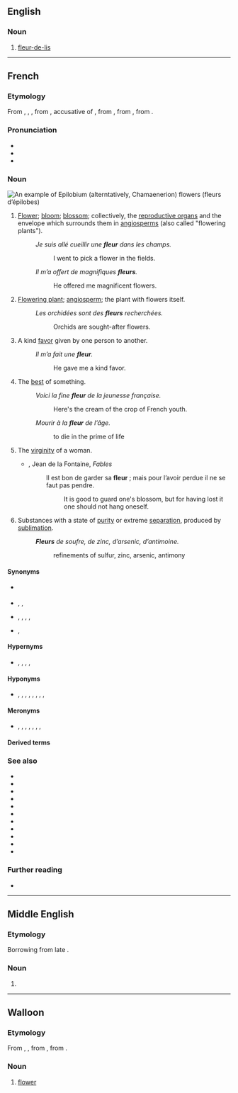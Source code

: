 {{also|Fleur}}
==English==

===Noun===
{{en-noun}}

# [[fleur-de-lis]]

----

==French==

===Etymology===
From {{inh|fr|fro|flur}}, {{m|fro|flour}}, {{m|fro|flor}}, from {{inh|fr|la|flōrem}}, accusative of {{m|la|flōs||flower; the finest part of something}}, from {{inh|fr|itc-pro|*flōs}}, from {{der|fr|ine-pro|*bʰleh₃-||flower, blossom}}, from {{m|ine-pro|*bʰel-||to bloom}}.

===Pronunciation===
{{wikipedia|lang=fr}}
* {{fr-IPA}}
* {{audio|fr|Fr-une fleur-fr-ouest.ogg|Audio (Western France)}}
* {{rhymes|fr|œʁ}}

===Noun===
[[Image:Epilobe feuilles etroites 01.jpg|thumb|An example of [[w:Epilobium|Epilobium]] (alterntatively, [[w:Chamaenerion|Chamaenerion]]) flowers (''fleurs d’épilobes'')]]
{{fr-noun|f}}

# {{lb|fr|botany}} [[flower|Flower]]; [[bloom]]; [[blossom]]; collectively, the [[reproductive organ]]s and the envelope which surrounds them in [[angiosperm]]s (also called "flowering plants").
#: ''Je suis allé cueillir une '''fleur''' dans les champs.''
#:: I went to pick a flower in the fields.
#: ''Il m’a offert de magnifiques '''fleurs'''.''
#:: He offered me magnificent flowers.
# {{lb|fr|metonymy}} [[flowering plant|Flowering plant]]; [[angiosperm]]; the plant with flowers itself.
#: ''Les orchidées sont des '''fleurs''' recherchées.''
#:: Orchids are sought-after flowers.
# {{lb|fr|figuratively}} A kind [[favor]] given by one person to another.
#: ''Il m’a fait une '''fleur'''.''
#:: He gave me a kind favor.
# {{lb|fr|figuratively}} The [[best]] of something.
#: ''Voici la fine '''fleur''' de la jeunesse française.''
#:: Here's the cream of the crop of French youth.
#: ''Mourir à la '''fleur''' de l’âge.''
#:: to die in the prime of life
# {{lb|fr|metaphor}} The [[virginity]] of a woman.
#* {{rfdate|fr}}, Jean de la Fontaine, ''Fables''
#*: Il est bon de garder sa '''fleur''' ; mais pour l’avoir perdue il ne se faut pas pendre.
#*:: It is good to guard one's blossom, but for having lost it one should not hang oneself.
# {{lb|fr|archaic|chemistry}} Substances with a state of [[purity]] or extreme [[separation]], produced by [[sublimation]].
#: '''''Fleurs''' de soufre, de zinc, d’arsenic, d’antimoine.''
#:: refinements of sulfur, zinc, arsenic, antimony

====Synonyms====
* {{sense|flowering plant}} {{l|fr|angiosperme}}
* {{sense|kind favor}} {{l|fr|aide}}, {{l|fr|faveur}}, {{l|fr|service}}
* {{sense|best of something}} {{l|fr|crème de la crème}}, {{l|fr|élite}}, {{l|fr|gratin}}, {{l|fr|meilleur}}, {{l|fr|nec plus ultra}}
* {{sense|virginity}} {{l|fr|vertu}}, {{l|fr|virginité}}

====Hypernyms====
* {{sense|flower, bloom, blossom}} {{l|fr|arbre}}, {{l|fr|inflorescence}}, {{l|fr|capitule}}, {{l|fr|ombelle}}, {{l|fr|plante}}

====Hyponyms====
* {{sense|flower, bloom, blossom}} {{l|fr|bractée}}, {{l|fr|carpelle}}, {{l|fr|étamine}}, {{l|fr|fleuron}}, {{l|fr|pédoncule}}, {{l|fr|pétale}}, {{l|fr|pistil}}, {{l|fr|sépale}}, {{l|fr|tépale}}

====Meronyms====
* {{sense|flower, bloom, blossom}} {{l|fr|androcée}}, {{l|fr|calice}}, {{l|fr|corolle}}, {{l|fr|gynécée}}, {{l|fr|involucre}}, {{l|fr|périgone}}, {{l|fr|périanthe}}, {{l|fr|réceptacle floral}}

====Derived terms====
{{col4|fr
|affleurement
|affleurer
|à fleur de
|à fleur de peau
|à la fleur de l’âge
|chou-fleur
|comme une fleur
|couvrir quelqu’un de fleurs
|défleurir
|déflorer
|effleurir
|Empire des Fleurs
|en fleur, en fleurs
|envoyer les fleurs
|faire une fleur
|fine fleur
|fleur au fusil
|fleur bleue
|fleur de farine
|fleur de la passion
|fleur de lis
|fleur de lys
|fleurdelisé
|fleurdelysé
|fleurdeliser
|fleurdelyser
|fleur de lis
|fleur de lys
|fleur de sel
|fleur des pois
|fleur de vin
|fleuré
|fleurette
|fleuri
|fleurir
|fleurissant
|fleuriste
|fleuristerie
|fleuron
|fleuronné
|fleurs de rhétorique
|jeter des fleurs
|la fleur au fusil
|langage des fleurs
|le serpent est caché sous les fleurs
|les quatre fleurs
|mille-fleurs
|ni fleurs, ni couronnes
|passe-fleur
|refleurir
|s’envoyer des fleurs
|Terre des Fleurs
|zeauzeau fleur
}}

===See also===
* {{l|fr|effleurer}}
* {{l|fr|efflorescence}}
* {{l|fr|efflorescent}}
* {{l|fr|fleuret}}
* {{l|fr|fleureté}}
* {{l|fr|floraison}}
* {{l|fr|floral}}
* {{l|fr|flore}}
* {{l|fr|passiflore}}
* {{l|fr|quadriflore}}
* {{l|fr|uniflore}}

===Further reading===
* {{R:TLFi}}

----

==Middle English==

===Etymology===
Borrowing from late {{bor|enm|fro|fleur}}.

===Noun===
{{enm-noun}}

# {{alternative form of|enm|flour}}

----

==Walloon==

===Etymology===
From {{inh|wa|fro|flor}}, {{m|fro|flur}}, from {{inh|wa|la|flos|flōs, flōrem}}, from {{der|wa|ine-pro|*bʰleh₃-||flower, blossom}}.

===Noun===
{{wa-noun|f}}

# {{lb|wa|botany}} [[flower]]